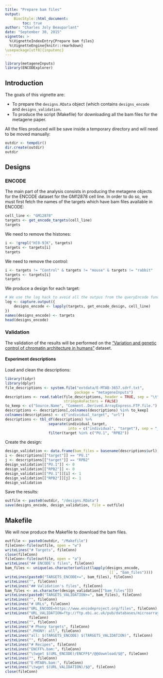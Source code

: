 ```yaml
---
title: "Prepare bam files"
output:
    BiocStyle::html_document:
        toc: true
author: "Charles Joly Beauparlant"
date: "September 30, 2015"
vignette: >
  %\VignetteIndexEntry{Prepare bam files}
  %\VignetteEngine{knitr::rmarkdown}
\usepackage[utf8]{inputenc}
---
```


```r
library(metageneInputs)
library(ENCODExplorer)
```

## Introduction

The goals of this vignette are:

* To prepare the `designs.RData` object (which contains `designs_encode` and
`designs_validation`.
* To produce the script (Makefile) for downloading all the bam files for the
metagene paper.

All the files produced will be save inside a temporary directory and will need
to be moved manually:
```r
outdir <- tempdir()
dir.create(outdir)
outdir
```

## Designs

### ENCODE

The main part of the analysis consists in producing the metagene objects for the
ENCODE dataset for the GM12878 cell line. In order to do so, we must first fetch
the names of the targets which have bam files available in ENCODE:

```r
cell_line <- "GM12878"
targets <- get_encode_targets(cell_line)
targets
```

We need to remove the histones:
```r
i <- !grepl("H[0-9]K", targets)
targets <- targets[i]
targets
```

We need to remove the control:
```r
i <- targets != "Control" & targets != "mouse" & targets != "rabbit"
targets <- targets[i]
targets
```

We produce a design for each target:
```r
# We use the log hack to avoid all the outpus from the queryEncode function
log <- capture.output({
    designs_encode <- lapply(targets, get_encode_design, cell_line)
})
names(designs_encode) <- targets
head(designs_encode)
```

### Validation

The validation of the results will be performed on the
["Variation and genetic control of chromatin architecture in humans"](https://www.ebi.ac.uk/arrayexpress/experiments/E-MTAB-3657/files/)
dataset.

#### Experiment descriptions

Load and clean the descriptions:

```r
library(tidyr)
library(dplyr)
file_descriptions <- system.file("extdata/E-MTAB-3657.sdrf.txt",
                                package = "metageneInputs")
descriptions <- read.table(file_descriptions, header = TRUE, sep = "\t",
                           stringsAsFactors = FALSE)
to_keep <- c("Source.Name", "Comment..Derived.ArrayExpress.FTP.file.")
descriptions <- descriptions[,colnames(descriptions) %in% to_keep]
colnames(descriptions) <- c("individual_target", "url")
descriptions <- tbl_df(descriptions) %>%
                    separate(individual_target,
                             into = c("individual", "target"), sep = "_") %>%
                    filter(target %in% c("PU.1", "RPB2"))
```

Create the design:

```r
design_validation <- data.frame(bam_files = basename(descriptions$url))
i <- descriptions[["target"]] == "PU.1"
j <- descriptions[["target"]] == "RPB2"
design_validation[["PU.1"]] <- 0
design_validation[["RPB2"]] <- 0
design_validation[["PU.1"]][i] <- 1
design_validation[["RPB2"]][j] <- 1
design_validation
```

Save the results:

```r
outfile <- paste0(outdir, "/designs.RData")
save(designs_encode, design_validation, file = outfile)
```

## Makefile

We will now produce the Makefile to download the bam files.

```r
outfile <- paste0(outdir, "/Makefile")
fileConn<-file(outfile, open = "w")
writeLines("# Targets", fileConn)
close(fileConn)
fileConn<-file(outfile, open = "a")
writeLines("## ENCODE's files", fileConn)
bam_files <- unique(as.character(unlist(lapply(designs_encode,
                                               `[[`, "bam_files"))))
writeLines(paste0("TARGETS_ENCODE+=", bam_files), fileConn)
writeLines("", fileConn)
writeLines("## Validation's files", fileConn)
bam_files <- as.character(design_validation[["bam_files"]])
writeLines(paste0("TARGETS_VALIDATION+=", bam_files), fileConn)
writeLines("", fileConn)
writeLines("# URLs", fileConn)
writeLines("URL_ENCODE=https://www.encodeproject.org/files", fileConn)
writeLines("URL_VALIDATION=ftp://ftp.ebi.ac.uk/pub/databases/microarray/data/experiment/MTAB/E-MTAB-3657",
           fileConn)
writeLines("", fileConn)
writeLines("# Phony targets", fileConn)
writeLines(".PHONY: all", fileConn)
writeLines("all: $(TARGETS_ENCODE) $(TARGETS_VALIDATION)", fileConn)
writeLines("", fileConn)
writeLines("# Recipes", fileConn)
writeLines("ENCFF%.bam:", fileConn)
writeLines("\twget $(URL_ENCODE)/ENCFF$*/@@download/$@", fileConn)
writeLines("", fileConn)
writeLines("E-MTAB%.bam:", fileConn)
writeLines("\twget $(URL_VALIDATION)/$@", fileConn)
close(fileConn)
```
